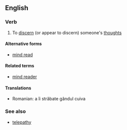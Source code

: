 ==English==

===Verb===
{{en-verb|mind-reads|mind-reading|mind-read}}

# To [[discern]] (or appear to discern) someone's [[thought]]s

====Alternative forms====
* [[mind read]]

====Related terms====
* [[mind reader]]

====Translations====
{{trans-top|to discern someone's thoughts}}
* Romanian: a îi străbate gândul cuiva
{{trans-mid}}
{{trans-bottom}}

===See also===
* [[telepathy]]